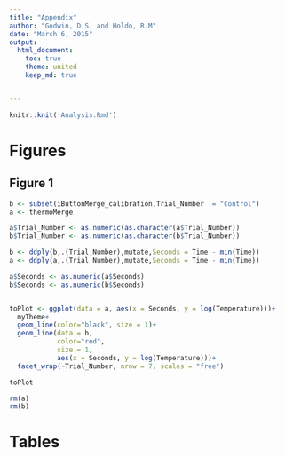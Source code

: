 ```yaml
---
title: "Appendix"
author: "Godwin, D.S. and Holdo, R.M"
date: "March 6, 2015"
output: 
  html_document:
    toc: true
    theme: united
    keep_md: true


---
```


```r

knitr::knit('Analysis.Rmd')

```
# Figures

## Figure 1

```r
b <- subset(iButtonMerge_calibration,Trial_Number != "Control")
a <- thermoMerge

a$Trial_Number <- as.numeric(as.character(a$Trial_Number))
b$Trial_Number <- as.numeric(as.character(b$Trial_Number))

b <- ddply(b,.(Trial_Number),mutate,Seconds = Time - min(Time))
a <- ddply(a,.(Trial_Number),mutate,Seconds = Time - min(Time))

a$Seconds <- as.numeric(a$Seconds)
b$Seconds <- as.numeric(b$Seconds)


toPlot <- ggplot(data = a, aes(x = Seconds, y = log(Temperature)))+
  myTheme+
  geom_line(color="black", size = 1)+
  geom_line(data = b,
            color="red",
            size = 1,
            aes(x = Seconds, y = log(Temperature)))+
  facet_wrap(~Trial_Number, nrow = 7, scales = "free")

toPlot

rm(a)
rm(b)

````

# Tables
